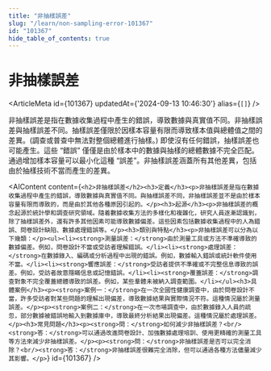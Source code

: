 ```yaml
---
title: "非抽樣誤差"
slug: "/learn/non-sampling-error-101367"
id: "101367"
hide_table_of_contents: true
---
```



# 非抽樣誤差

<ArticleMeta id={101367} updatedAt={'2024-09-13 10:46:30'} alias={`[]`} />
<div className='border-solid border-b border-t-0 my-4 border-[var(--ifm-color-gray-300)]' />

非抽樣誤差是指在數據收集過程中產生的錯誤，導致數據與真實值不同。非抽樣誤差與抽樣誤差不同。抽樣誤差僅限於因樣本容量有限而導致樣本值與總體值之間的差異。(調查或普查中無法對整個總體進行抽樣。) 即使沒有任何錯誤，抽樣誤差也可能產生。這些 “錯誤” 僅僅是由於樣本中的數據與抽樣的總體數據不完全匹配。通過增加樣本容量可以最小化這種 “誤差”。非抽樣誤差涵蓋所有其他差異，包括由於抽樣技術不當而產生的差異。

<AIContent content={`<h2>非抽樣誤差</h2><h3>定義</h3><p>非抽樣誤差是指在數據收集過程中產生的錯誤，導致數據與真實值不同。與抽樣誤差不同，非抽樣誤差並不是由於樣本容量有限而導致的，而是由於其他各種原因引起的。</p><h3>起源</h3><p>非抽樣誤差的概念起源於統計學和調查研究領域。隨着數據收集方法的多樣化和複雜化，研究人員逐漸認識到，除了抽樣誤差外，還有許多其他因素可能導致數據偏差。這些因素包括數據收集過程中的人為錯誤、問卷設計缺陷、數據處理錯誤等。</p><h3>類別與特點</h3><p>非抽樣誤差可以分為以下幾類：</p><ul><li><strong>測量誤差：</strong>由於測量工具或方法不準確導致的數據偏差。例如，問卷設計不當或受訪者理解錯誤。</li><li><strong>處理誤差：</strong>在數據錄入、編碼或分析過程中出現的錯誤。例如，數據輸入錯誤或統計軟件使用不當。</li><li><strong>響應誤差：</strong>受訪者提供不準確或不完整信息導致的誤差。例如，受訪者故意隱瞞信息或記憶錯誤。</li><li><strong>覆蓋誤差：</strong>調查對象不完全覆蓋總體導致的誤差。例如，某些羣體未被納入調查範圍。</li></ul><h3>具體案例</h3><p><strong>案例一：</strong>在一次全國性健康調查中，由於問卷設計不當，許多受訪者對某些問題的理解出現偏差，導致數據結果與實際情況不符。這種情況屬於測量誤差。</p><p><strong>案例二：</strong>在一次市場調查中，由於數據錄入人員的疏忽，部分數據被錯誤地輸入到數據庫中，導致最終分析結果出現偏差。這種情況屬於處理誤差。</p><h3>常見問題</h3><p><strong>問：</strong>如何減少非抽樣誤差？<br/><strong>答：</strong>可以通過改進問卷設計、加強數據處理培訓、使用更精確的測量工具等方法來減少非抽樣誤差。</p><p><strong>問：</strong>非抽樣誤差是否可以完全消除？<br/><strong>答：</strong>非抽樣誤差很難完全消除，但可以通過各種方法儘量減少其影響。</p>`} id={101367} />
